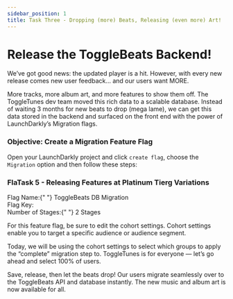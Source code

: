```yaml
---
sidebar_position: 1
title: Task Three - Dropping (more) Beats, Releasing (even more) Art!
---
```



# Release the ToggleBeats Backend!

We’ve got good news: the updated player is a hit. However, with every new release comes new user feedback… and our users want MORE.

More tracks, more album art, and more features to show them off. The ToggleTunes dev team moved this rich data to a scalable database. Instead of waiting 3 months for new beats to drop (mega lame), we can get this data stored in the backend and surfaced on the front end with the power of LaunchDarkly’s Migration flags.

### Objective\: Create a Migration Feature Flag

Open your LaunchDarkly project and click `create flag`, choose the `Migration` option and then follow these steps:

### FlaTask 5 - Releasing Features at Platinum Tierg Variations

<div className="text-lg font-bold text-blue-500">
  Flag Name:{" "}
  <span className="text-black dark:text-white font-normal">
    ToggleBeats DB Migration
  </span>
</div>

<div className="flex items-center space-x-3">
  <span className="text-lg text-blue-500 font-bold">Flag Key:</span>
  <CopyField value="newtoggledb" client:load />
</div>

<div className="text-lg font-bold text-blue-500">
  Number of Stages:{" "}
  <span className="text-black dark:text-white font-normal">
    2 Stages
  </span>
</div>

For this feature flag, be sure to edit the cohort settings. Cohort settings enable you to target a specific audience or audience segment.

Today, we will be using the cohort settings to select which groups to apply the “complete” migration step to.  ToggleTunes is for everyone  — let’s go ahead and select 100% of users.

Save, release, then let the beats drop! Our users migrate seamlessly over to the ToggleBeats API and database instantly. The new music and album art is now available for all.

